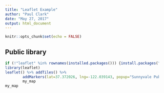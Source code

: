 ```yaml
---
title: "Leaflet Example"
author: "Paul Clark"
date: "May 27, 2017"
output: html_document
---
```


```r
knitr::opts_chunk$set(echo = FALSE)
```

## Public library
```r
if (!"leaflet" %in% rownames(installed.packages())) {install.packages("leaflet", repos = "https://cloud.r-project.org")}
library(leaflet)
leaflet() %>% addTiles() %>%
        addMarkers(lat=37.372026, lng=-122.039143, popup="Sunnyvale Public Libary")->
        my_map
my_map
```
